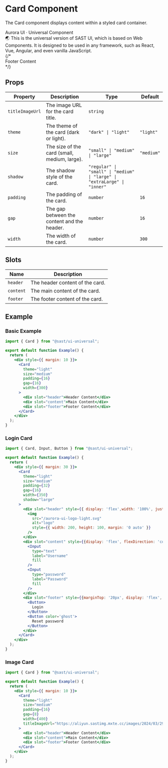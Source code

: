
# Card Component

The Card component displays content within a styled card container.

<Wraper>
    <div style={{margin: 20}}>
        <Card
        theme="light"
        size="medium"
        padding={16}
        gap={8}
        width={400}
        titleImageUrl="https://aliyun.sastimg.mxte.cc/images/2024/03/29/Aurora-poster21d295546d7a2998.png"
      >
        <div slot="header"><span style={{fontWeight: 'bold', fontSize: '18px'}}>Aurora UI · Universal Component</span></div>
        <div slot="content">🌏 This is the universal version of SAST UI, which is based on Web Components. It is designed to be used in any framework, such as React, Vue, Angular, and even vanilla JavaScript.</div>
        {/* <div slot="footer">Footer Content</div> */}
      </Card>
    </div>
</Wraper>

## Props

| Property      | Description                                      | Type                                         | Default |
|---------------|--------------------------------------------------|----------------------------------------------|---------|
| `titleImageUrl`| The image URL for the card title.                | `string`                                     |         |
| `theme`       | The theme of the card (dark or light).           | `"dark" \| "light"`                         | `"light"`|
| `size`        | The size of the card (small, medium, large).     | `"small" \| "medium" \| "large"`            | `"medium"`|
| `shadow`      | The shadow style of the card.                    | `"regular" \| "small" \| "medium" \| "large" \| "extraLarge" \| "inner"` |         |
| `padding`     | The padding of the card.                         | `number`                                     | `16`    |
| `gap`         | The gap between the content and the header.      | `number`                                     | `16`    |
| `width`       | The width of the card.                           | `number`                                     | `300`   |

## Slots

| Name     | Description                                      |
|----------|--------------------------------------------------|
| `header` | The header content of the card.                  |
| `content`| The main content of the card.                    |
| `footer` | The footer content of the card.                  |

## Example

### Basic Example

```jsx
import { Card } from "@sast/ui-universal";

export default function Example() {
  return (
    <div style={{ margin: 10 }}>
      <Card
        theme="light"
        size="medium"
        padding={16}
        gap={16}
        width={300}
      >
        <div slot="header">Header Content</div>
        <div slot="content">Main Content</div>
        <div slot="footer">Footer Content</div>
      </Card>
    </div>
  );
}
```

### Login Card

```jsx
import { Card, Input, Button } from "@sast/ui-universal";

export default function Example() {
  return (
    <div style={{ margin: 30 }}>
      <Card
        theme="light"
        size="medium"
        padding={32}
        gap={16}
        width={350}
        shadow="large"
      >
        <div slot="header" style={{ display: 'flex',width: '100%', justifyContent: 'center'}}>
          <img
            src="/aurora-ui-logo-light.svg"
            alt="logo"
            style={{ width: 200, height: 100, margin: '0 auto' }}
          />
        </div>
        <div slot="content" style={{display: 'flex', flexDirection: 'column', width: '100%', justifyContent: 'center', gap: '10px'}}>
          <Input
            type="text"
            label="Username"
            fill
          />
          <Input
            type="password"
            label="Password"
            fill
          />
        </div>
        <div slot="footer" style={{marginTop: '20px', display: 'flex', gap: '10px'}}>
          <Button>
            Login
          </Button>
          <Button color='ghost'>
            Reset password
          </Button>
        </div>
      </Card>
    </div>
  );
}
```

### Image Card

```jsx
import { Card } from "@sast/ui-universal";

export default function Example() {
  return (
    <div style={{ margin: 10 }}>
      <Card
        theme="light"
        size="medium"
        padding={16}
        gap={8}
        width={400}
        titleImageUrl="https://aliyun.sastimg.mxte.cc/images/2024/03/29/Aurora-poster21d295546d7a2998.png"
      >
        <div slot="header">Header Content</div>
        <div slot="content">Main Content</div>
        <div slot="footer">Footer Content</div>
      </Card>
    </div>
  );
}
```